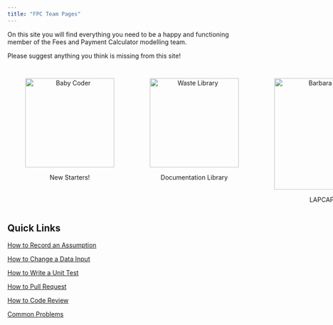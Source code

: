 ```yaml
---
title: "FPC Team Pages"
---
```


On this site you will find everything you need to be a happy and functioning member of the Fees and Payment Calculator modelling team.

Please suggest anything you think is missing from this site!

::: {style="display: flex; justify-content: space-around;"}
<figure style="text-align: center;">

<a href="new_induction_stuff.html"> <img src="assets/baby_coder.png" alt="Baby Coder" width="200"/> </a>

<figcaption>New Starters!</figcaption>

</figure>

<figure style="text-align: center;">

<a href="documentation_library.html"> <img src="assets/waste_library.png" alt="Waste Library" width="200"/> </a>

<figcaption>Documentation Library</figcaption>

</figure>

<figure style="text-align: center;">

<a href="lapcap_bible.html"> <img src="assets/barbara_diagram.png" alt="Barbara Diagram" width="250"/> </a>

<figcaption>LAPCAP Bible</figcaption>

</figure>
:::

## Quick Links

[How to Record an Assumption](lapcap_bible.html#how_to_assumption)

[How to Change a Data Input](lapcap_bible.html#how_to_data_input)

[How to Write a Unit Test](lapcap_bible.html#how_to_unit_test)

[How to Pull Request](lapcap_bible.html#how_to_pull_request)

[How to Code Review](lapcap_bible.html#how_to_code_review)

[Common Problems](other_common_problems.html)
